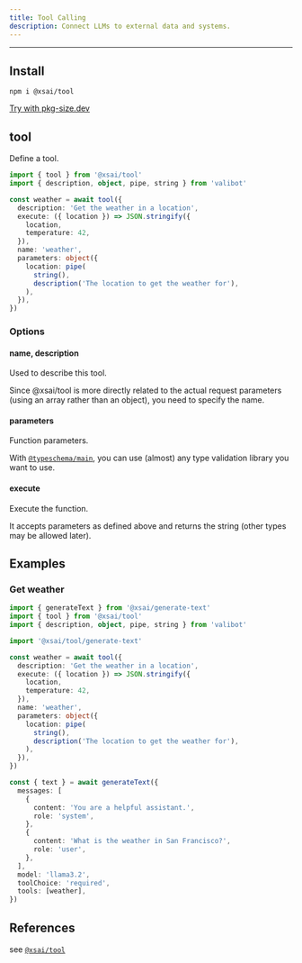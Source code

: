 ```yaml
---
title: Tool Calling
description: Connect LLMs to external data and systems.
---
```


---

## Install

```package-install
npm i @xsai/tool
```

[Try with pkg-size.dev](https://pkg-size.dev/@xsai/tool)

## tool

Define a tool.

```ts twoslash
import { tool } from '@xsai/tool'
import { description, object, pipe, string } from 'valibot'

const weather = await tool({
  description: 'Get the weather in a location',
  execute: ({ location }) => JSON.stringify({
    location,
    temperature: 42,
  }),
  name: 'weather',
  parameters: object({
    location: pipe(
      string(),
      description('The location to get the weather for'),
    ),
  }),
})
```

### Options

#### name, description

Used to describe this tool.

Since @xsai/tool is more directly related to the actual request parameters (using an array rather than an object), you need to specify the name.

#### parameters

Function parameters.

With [`@typeschema/main`](https://typeschema.com), you can use (almost) any type validation library you want to use.

#### execute

Execute the function.

It accepts parameters as defined above and returns the string (other types may be allowed later).

## Examples

### Get weather

```ts twoslash
import { generateText } from '@xsai/generate-text'
import { tool } from '@xsai/tool'
import { description, object, pipe, string } from 'valibot'

import '@xsai/tool/generate-text'

const weather = await tool({
  description: 'Get the weather in a location',
  execute: ({ location }) => JSON.stringify({
    location,
    temperature: 42,
  }),
  name: 'weather',
  parameters: object({
    location: pipe(
      string(),
      description('The location to get the weather for'),
    ),
  }),
})

const { text } = await generateText({
  messages: [
    {
      content: 'You are a helpful assistant.',
      role: 'system',
    },
    {
      content: 'What is the weather in San Francisco?',
      role: 'user',
    },
  ],
  model: 'llama3.2',
  toolChoice: 'required',
  tools: [weather],
})
```

## References

see [`@xsai/tool`](../references/tool)
